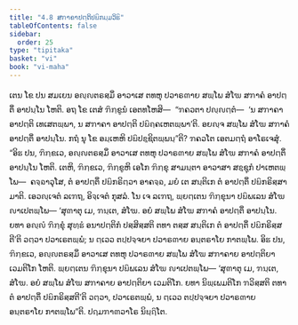 ```yaml
---
title: "4.8 ສຠາຄາປຕ຺ຕິປຏິກມ຺ມວິຘິ"
tableOfContents: false
sidebar:
  order: 25
type: "tipitaka"
basket: "vi"
book: "vi-maha"
---
```



<DynamicBreadcrumb />

<Division number="221" book="vi-maha">

<Paragraph number="993" book="vi-maha">
ເຕນ ໂຂ ປນ ສມເຍນ ອຎ຺ຎຕຣສ຺ມິໍ ອາວາເສ ຕທຫຸ ປວາຣຓາຍ ສພ຺ໂພ ສໍໂຆ ສຠາຄໍ ອາປຕ຺ຕິໍ ອາປນ຺ໂນ ໂຫຕິ. ອຖ ໂຂ ເຕສໍ ຠິກ຺ຂູນໍ ເອຕທໂຫສິ—  “ຠຄວຕາ ປຎ຺ຎຕ຺ຕໍ—  ‘ນ ສຠາຄາ ອາປຕ຺ຕິ ເທເສຕພ຺ພາ, ນ ສຠາຄາ ອາປຕ຺ຕິ ປຏິຄ຺ຄເຫຕພ຺ພາ’ຕິ. ອຍຎ຺ຈ ສພ຺ໂພ ສໍໂຆ ສຠາຄໍ ອາປຕ຺ຕິໍ ອາປນ຺ໂນ. ກຖໍ ນຸ ໂຂ ອມ຺ເຫຫິ ປຏິປຊ຺ຊິຕພ຺ພນ຺”ຕິ? ຠຄວໂຕ ເອຕມຕ຺ຖໍ ອາໂຣເຈສຸໍ.
</Paragraph>

<Paragraph number="994" book="vi-maha">
“ອິຘ ປນ, ຠິກ຺ຂເວ, ອຎ຺ຎຕຣສ຺ມິໍ ອາວາເສ ຕທຫຸ ປວາຣຓາຍ ສພ຺ໂພ ສໍໂຆ ສຠາຄໍ ອາປຕ຺ຕິໍ ອາປນ຺ໂນ ໂຫຕິ. ເຕຫິ, ຠິກ຺ຂເວ, ຠິກ຺ຂູຫິ ເອໂກ ຠິກ຺ຂຸ ສາມນ຺ຕາ ອາວາສາ ສຊ຺ຊຸກໍ ປາເຫຕພ຺ໂພ—  ຄຈ຺ຉາວຸໂສ, ຕໍ ອາປຕ຺ຕິໍ ປຏິກຣິຕ຺ວາ ອາຄຈ຺ຉ, ມຍໍ ເຕ ສນ຺ຕິເກ ຕໍ ອາປຕ຺ຕິໍ ປຏິກຣິສ຺ສາມາຕິ. ເອວຎ຺ເຈຕໍ ລເຠຖ, ອິຈ຺ເຈຕໍ ກຸສລໍ. ໂນ ເຈ ລເຠຖ, ພ຺ຍຕ຺ເຕນ ຠິກ຺ຂຸນາ ປຏິພເລນ ສໍໂຆ ຎາເປຕພ຺ໂພ—
</Paragraph>

<Paragraph number="995" book="vi-maha">
‘ສຸຓາຕຸ ເມ, ຠນ຺ເຕ, ສໍໂຆ. ອຍໍ ສພ຺ໂພ ສໍໂຆ ສຠາຄໍ ອາປຕ຺ຕິໍ ອາປນ຺ໂນ. ຍທາ ອຎ຺ຎໍ ຠິກ຺ຂຸໍ ສຸທ຺ຘໍ ອນາປຕ຺ຕິກໍ ປສ຺ສິສ຺ສຕິ ຕທາ ຕສ຺ສ ສນ຺ຕິເກ ຕໍ ອາປຕ຺ຕິໍ ປຏິກຣິສ຺ສຕີ’ຕິ ວຕ຺ວາ ປວາເຣຕພ຺ພໍ; ນ ຕ຺ເວວ ຕປ຺ປຈ຺ຈຍາ ປວາຣຓາຍ ອນ຺ຕຣາໂຍ ກາຕພ຺ໂພ.
</Paragraph>

<Paragraph number="996" book="vi-maha">
ອິຘ ປນ, ຠິກ຺ຂເວ, ອຎ຺ຎຕຣສ຺ມິໍ ອາວາເສ ຕທຫຸ ປວາຣຓາຍ ສພ຺ໂພ ສໍໂຆ ສຠາຄາຍ ອາປຕ຺ຕິຍາ ເວມຕິໂກ ໂຫຕິ. ພ຺ຍຕ຺ເຕນ ຠິກ຺ຂຸນາ ປຏິພເລນ ສໍໂຆ ຎາເປຕພ຺ໂພ—
</Paragraph>

<Paragraph number="997" book="vi-maha">
‘ສຸຓາຕຸ ເມ, ຠນ຺ເຕ, ສໍໂຆ. ອຍໍ ສພ຺ໂພ ສໍໂຆ ສຠາຄາຍ ອາປຕ຺ຕິຍາ ເວມຕິໂກ. ຍທາ ນິພ຺ເພມຕິໂກ ຠວິສ຺ສຕິ ຕທາ ຕໍ ອາປຕ຺ຕິໍ ປຏິກຣິສ຺ສຕີ’ຕິ ວຕ຺ວາ, ປວາເຣຕພ຺ພໍ, ນ ຕ຺ເວວ ຕປ຺ປຈ຺ຈຍາ ປວາຣຓາຍ ອນ຺ຕຣາໂຍ ກາຕພ຺ໂພ”ຕິ.

</Paragraph>
</Division>

<Paragraph number="998" type="center" book="vi-maha">
ປຐມຠາຓວາໂຣ ນິຏ຺ຐິໂຕ.
</Paragraph>